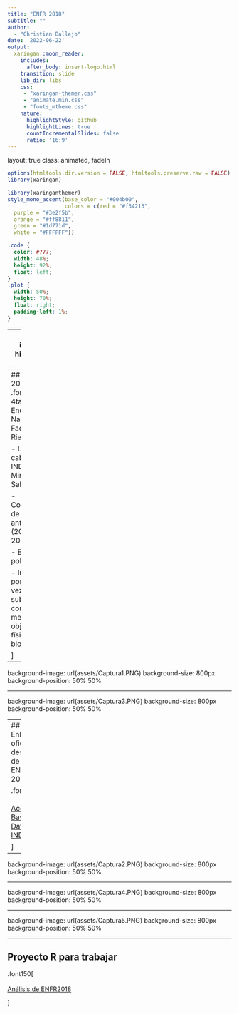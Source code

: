 ```yaml
---
title: "ENFR 2018"
subtitle: ""  
author: 
  - "Christian Ballejo"
date: '2022-06-22'
output:
  xaringan::moon_reader:
    includes:
      after_body: insert-logo.html
    transition: slide
    lib_dir: libs
    css: 
     - "xaringan-themer.css"
     - "animate.min.css"
     - "fonts_mtheme.css"
    nature:
      highlightStyle: github
      highlightLines: true
      countIncrementalSlides: false
      ratio: '16:9'
---
```

layout: true
class: animated, fadeIn

```r
options(htmltools.dir.version = FALSE, htmltools.preserve.raw = FALSE)
library(xaringan)
```

```r
library(xaringanthemer)
style_mono_accent(base_color = "#004b00", 
                  colors = c(red = "#f34213",
  purple = "#3e2f5b",
  orange = "#ff8811",
  green = "#1d771d",
  white = "#FFFFFF"))
```

```css
.code {
  color: #777;
  width: 48%;
  height: 92%;
  float: left;
}
.plot {
  width: 50%;
  height: 70%;
  float: right;
  padding-left: 1%;
}
```

---
class: inverse, hide-logo, center


# Diapositivas

<br> 
<br> 

## https: //cballejo.github.io/ENFR2018

---
## ENFR 2018
.font150[
- 4ta. Encuesta Nacional de Factores de Riesgo

- Llevada a cabo por el INDEC y el Ministerio de Salud

- Continuación de las tres anteriores (2005-2009-2013)

- Base poblacional

- Incorpora por primera vez submuestras con mediciones objetivas físicas y bioquímicas.

]
---

background-image: url(assets/Captura1.PNG) 
background-size: 800px
background-position: 50% 50%

---

background-image: url(assets/Captura3.PNG) 
background-size: 800px
background-position: 50% 50%

---
## Enlace oficial a descarga de la ENFR 2018

.font150[
<br> 
<br> 
[Acceso a Bases de Datos INDEC](https://www.indec.gob.ar/indec/web/Institucional-Indec-BasesDeDatos-2)

]

---

background-image: url(assets/Captura2.PNG) 
background-size: 800px
background-position: 50% 50%

---

background-image: url(assets/Captura4.PNG) 
background-size: 800px
background-position: 50% 50%

---

background-image: url(assets/Captura5.PNG) 
background-size: 800px
background-position: 50% 50%

---
## Proyecto R para trabajar

.font150[
<br> 
<br> 
[Análisis de ENFR2018](https://drive.google.com/file/d/1eMXWuwh1CiOIS2IoH_QaqJ-qHrs_-bam/view?usp=sharing)

]
